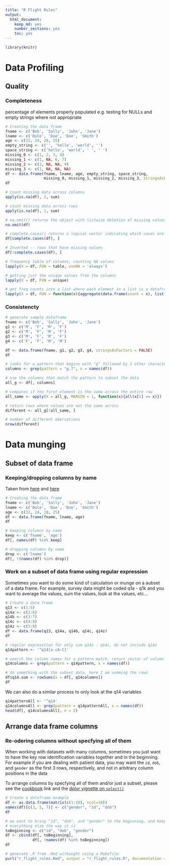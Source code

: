 ```yaml
---
title: "R Flight Rules"
output:
  html_document:
    keep_md: yes
    number_sections: yes
    toc: yes
---
```

<!-- toc -->
```r
library(knitr)
```

# Data Profiling
## Quality
### Completeness
percentage of elements properly populated e.g. testing for NULLs and empty strings where not appropriate

```r
# Creating the data frame
fname <- c('Bob', 'Sally', 'John', 'Jane')
lname <- c('Dole', 'Doe', 'Doe', 'Smith')
age <- c(32, 24, 28, 25)
empty_string <- c('', 'hello', 'world', '')
space_string <- c('hello', 'world', ' ', ' ')
missing_0 <- c(1, 2, 3, 4)
missing_1 <- c(1, NA, 6, 7)
missing_2 <- c(1, NA, NA, 9)
missing_3 <- c(1, NA, NA, NA)
df <- data.frame(fname, lname, age, empty_string, space_string,
                 missing_0, missing_1, missing_2, missing_3, stringsAsFactors = FALSE)
df
```

```r
# Count missing data across columns
apply(is.na(df), 2, sum)

# count missing data across rows
apply(is.na(df), 1, sum)
```

```r
# na.omit() returns the object with listwise deletion of missing values.
na.omit(df)

# complete.cases() returns a logical vector indicating which cases are complete.
df[complete.cases(df), ]
```

```r
# Inverted -- rows that have missing values
df[!complete.cases(df), ]
```

```r
# frequency table of columns, counting NA values
lapply(X = df, FUN = table, useNA = 'always')

# getting just the unique values from the columns
lapply(X = df, FUN = unique)
```

```r
# get freq counts into a list where each element in a list is a dataframe
lapply(X = df, FUN = function(x){aggregate(data.frame(count = x), list(value = x), length)})
```

### Consistencty
```r
# generate sample dataframe
fname <- c('Bob', 'Sally', 'John', 'Jane')
g1 <- c('M', 'F', 'M', 'F')
g2 <- c('M', 'F', 'M', 'F')
g3 <- c('M', 'F', 'M', 'F')
g4 <- c('F', 'F', 'M', 'M')

df <- data.frame(fname, g1, g2, g3, g4, stringsAsFactors = FALSE)
df
```

```r
# looks for a pattern that begins with "g" followed by 1 other characters
columns <- grep(pattern = "g.?", x = names(df))

# use the columns that match the pattern to subset the data
all_g <- df[, columns]

# compares if the first element is the same across the entire row
all_same <- apply(X = all_g, MARGIN = 1, function(x){all(x[1] == x)})

# return rows where values are not the same across
different <- all_g[!all_same, ]

# number of different obervations
nrow(different)
```


# Data munging
## Subset of data frame
### Keeping/dropping columns by name
Taken from [here](http://stackoverflow.com/questions/5234117/how-to-drop-columns-by-name-in-a-data-frame) and [here](http://stackoverflow.com/questions/4605206/drop-columns-r-data-frame)
```r
# Creating the data frame
fname <- c('Bob', 'Sally', 'John', 'Jane')
lname <- c('Dole', 'Doe', 'Doe', 'Smith')
age <- c(32, 24, 28, 25)
df <- data.frame(fname, lname, age)
df
```

```r
# keeping columns by name
keep <- c('fname', 'age')
df[, names(df) %in% keep]
```

```r
# dropping columns by name
drop <- c('lname')
df[, !(names(df) %in% drop)]
```

### Work on a subset of data frame using regular expression
Sometimes you want to do some kind of calculation or munge on a aubset of a data frame.  For example, survey data might be coded q1a - q1k and you want to average the values, sum the values, look at the values, etc...

```r
# Create a data frame
q13 <- c(1:5)
q14a <- c(2:6)
q14b <- c(3:7)
q14c <- c(4:8)
q14z <- c(5:9)
df <- data.frame(q13, q14a, q14b, q14c, q14z)
df
```

```r
# regular expresstion for only sum q14a - q14c, do not include q14z
q14pattern <- '^q14[a-cA-C]'

# search the column names for a pattern match, return vector of column indices
q14columns <- grep(pattern = q14pattern, x = names(df))

# do something with the subset data, here I am summing the rows
df$q14.sum <- rowSums(x = df[, q14columns])
df
```

We can also do a similar process to only look at the q14 variables
```r
q14patternAll <- '^q14'
q14columnsAll <- grep(pattern = q14patternAll, x = names(df))
head(df[, q14columnsAll], n = 2)
```

## Arrange data frame columns
### Re-odering columns without specfying all of them
When working with datasets with many columns, sometimes you just want to have
the key row identification variables together and in the beginning.  For example
if you are dealing with patient data, you may want the `id`, `dob`, and `gender`
as the first 3 rows, respectively, and not in arbitrary column positions in the data

To arrange columns by specfying all of them and/or just a subset, please see the
[cookbook](http://www.cookbook-r.com/Manipulating_data/Reordering_the_columns_in_a_data_frame/)
link and the 
[dplyr vignette on `select()`](http://cran.rstudio.com/web/packages/dplyr/vignettes/introduction.html)
```r
# Create a dataframe example
df <- as.data.frame(matrix(c(1:20), ncol=10))
names(df)[c(3, 5, 7)] <- c("gender", "id", "dob")
df
```

```r
# we want to bring "id", "dob", and "gender" to the beginning, and keep
# everything else the way it is
toBeginning <- c("id", "dob", "gender")
df <- cbind(df[, toBeginning],
            df[, !names(df) %in% toBeginning])
df
```


```r
# generate .R from .Rmd withought using a Makefile
purl("r_flight_rules.Rmd", output = "r_flight_rules.R", documentation = 2)
```

